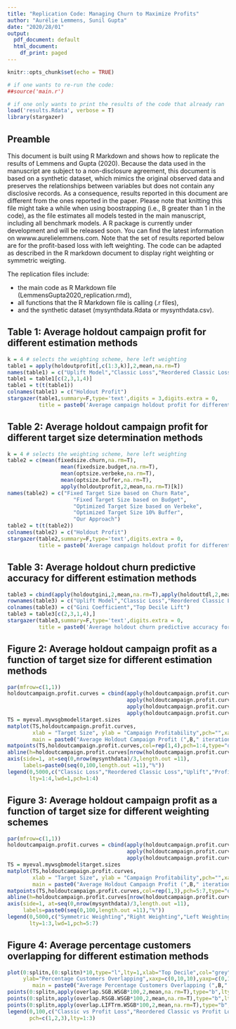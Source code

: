 ```yaml
---
title: "Replication Code: Managing Churn to Maximize Profits"
author: "Aurélie Lemmens, Sunil Gupta"
date: "2020/28/01"
output:
  pdf_document: default
  html_document:
    df_print: paged
---
```


\fontsize{8}{8}

```r
knitr::opts_chunk$set(echo = TRUE)

# if one wants to re-run the code:
##source('main.r')

# if one only wants to print the results of the code that already ran
load('results.Rdata', verbose = T)
library(stargazer)

```

## Preamble

This document is built using R Markdown and shows how to replicate the results of Lemmens and Gupta (2020). Because the data used in the manuscript are subject to a non-disclosure agreement, this document is based on a synthetic dataset, which mimics the original observed data and preserves the relationships between variables but does not contain any disclosive records. As a consequence, results reported in this document are different from the ones reported in the paper. Please note that knitting this file might take a while when using boostrapping (i.e., B greater than 1 in the code), as the file estimates all models tested in the main manuscript, including all benchmark models. A R package is currently under development and will be released soon. You can find the latest information on wwww.aurelielemmens.com. Note that the set of results reported below are for the profit-based loss with left weighting. The code can be adapted as described in the R markdown document to display right weighting or symmetric weigting. 

The replication files include:

* the main code as R Markdown file (LemmensGupta2020_replication.rmd), 
* all functions that the R Markdown file is calling (.r files), 
* and the synthetic dataset (mysynthdata.Rdata or mysynthdata.csv).

## Table 1: Average holdout campaign profit for different estimation methods
```r
k = 4 # selects the weighting scheme, here left weighting
table1 = apply(holdoutprofit[,c(1:3,k)],2,mean,na.rm=T)
names(table1) = c("Uplift Model","Classic Loss","Reordered Classic Loss","Our Approach")
table1 = table1[c(2,3,1,4)]
table1 = t(t(table1)) 
colnames(table1) = c("Holdout Profit")
stargazer(table1,summary=F,type='text',digits = 3,digits.extra = 0, 
          title = paste0('Average campaign holdout profit for different estimation methods (',B," iterations)"))
```

## Table 2: Average holdout campaign profit for different target size determination methods
```r
k = 4 # selects the weighting scheme, here left weighting
table2 = c(mean(fixedsize.churn,na.rm=T),
                 mean(fixedsize.budget,na.rm=T),
                 mean(optsize.verbeke,na.rm=T),
                 mean(optsize.buffer,na.rm=T),
                 apply(holdoutprofit,2,mean,na.rm=T)[k])
names(table2) = c("Fixed Target Size based on Churn Rate",
                     "Fixed Target Size based on Budget",
                     "Optimized Target Size based on Verbeke",
                     "Optimized Target Size 10% Buffer",
                     "Our Approach")
table2 = t(t(table2))
colnames(table2) = c("Holdout Profit")
stargazer(table2,summary=F,type='text',digits.extra = 0,
          title = paste0('Average campaign holdout profit for different target size determination methods (',B," iterations)"))
```

## Table 3: Average holdout churn predictive accuracy for different estimation methods
```r
table3 = cbind(apply(holdoutgini,2,mean,na.rm=T),apply(holdouttdl,2,mean,na.rm=T))
rownames(table3) = c("Uplift Model","Classic Loss","Reordered Classic Loss","Our Approach")
colnames(table3) = c("Gini Coefficient","Top Decile Lift")  
table3 = table3[c(2,3,1,4),]
stargazer(table3,summary=F,type='text',digits.extra = 0,
          title = paste0('Average holdout churn predictive accuracy for different estimation methods (',B," iterations)"))
```

## Figure 2: Average holdout campaign profit as a function of target size for different estimation methods
```r
par(mfrow=c(1,1))
holdoutcampaign.profit.curves = cbind(apply(holdoutcampaign.profit.curve.mysgbmodel,2,mean,na.rm=T),
                                      apply(holdoutcampaign.profit.curve.myrsgbmodel,2,mean,na.rm=T),
                                      apply(holdoutcampaign.profit.curve.myliftmodel,2,mean,na.rm=T),
                                      apply(holdoutcampaign.profit.curve.mywsgbmodel,2,mean,na.rm=T))
TS = myeval.mywsgbmodel$target.sizes
matplot(TS,holdoutcampaign.profit.curves,
        xlab = "Target Size", ylab = "Campaign Profitability",pch="",xaxt="n",
        main = paste0("Average Holdout Campaign Profit (",B," iterations)"))  
matpoints(TS,holdoutcampaign.profit.curves,col=rep(1,4),pch=1:4,type="o") 
abline(h=holdoutcampaign.profit.curves[nrow(holdoutcampaign.profit.curves),4],lty=5,col="grey")
axis(side=1, at=seq(0,nrow(mysynthdata)/3,length.out =11), 
     labels=paste0(seq(0,100,length.out =11),"%"))
legend(0,5000,c("Classic Loss","Reordered Classic Loss","Uplift","Profit Loss"),
       lty=1:4,lwd=1,pch=1:4)
```

## Figure 3: Average holdout campaign profit as a function of target size for different weighting schemes
```r
par(mfrow=c(1,1))
holdoutcampaign.profit.curves = cbind(apply(holdoutcampaign.profit.curve.mywsgb3model,2,mean,na.rm=T), #symmetric
                                      apply(holdoutcampaign.profit.curve.mywsgb2model,2,mean,na.rm=T), #right
                                      apply(holdoutcampaign.profit.curve.mywsgbmodel,2,mean,na.rm=T))  #left
TS = myeval.mywsgbmodel$target.sizes
matplot(TS,holdoutcampaign.profit.curves,
        xlab = "Target Size", ylab = "Campaign Profitability",pch="",xaxt="n",
        main = paste0("Average Holdout Campaign Profit (",B," iterations)"))   
matpoints(TS,holdoutcampaign.profit.curves,col=rep(1,3),pch=5:7,type="o") 
abline(h=holdoutcampaign.profit.curves[nrow(holdoutcampaign.profit.curves),3],lty=5,col="grey")
axis(side=1, at=seq(0,nrow(mysynthdata)/3,length.out =11), 
     labels=paste0(seq(0,100,length.out =11),"%"))
legend(0,5000,c("Symmetric Weighting","Right Weighting","Left Weighting"),
       lty=1:3,lwd=1,pch=5:7)
```

## Figure 4: Average percentage customers overlapping for different estimation methods
```r
plot(0:splitn,(0:splitn)*10,type="l",lty=1,xlab="Top Decile",col="grey",
     ylab="Percentage Customers Overlapping",xaxp=c(0,10,10),yaxp=c(0,100,10),
        main = paste0("Average Percentage Customers Overlapping (",B," iterations)")) 
points(0:splitn,apply(overlap.SGB.WSGB*100,2,mean,na.rm=T),type="b",lty=1,pch=1)
points(0:splitn,apply(overlap.RSGB.WSGB*100,2,mean,na.rm=T),type="b",lty=2,pch=2)
points(0:splitn,apply(overlap.LIFTrm.WSGB*100,2,mean,na.rm=T),type="b",lty=3,pch=3)
legend(0,100,c("Classic vs Profit Loss","Reordered Classic vs Profit Loss","Uplift vs Profit Loss"),
       pch=c(1,2,3),lty=1:3)
```
